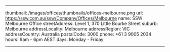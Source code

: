 ---

thumbnail: /images/offices/thumbnails/offices-melbourne.png
url: https://ssw.com.au/ssw/Company/Offices/Melbourne
name: SSW Melbourne Office
streetAddress: Level 1, 370 Little Bourke Street
suburb: Melbourne
addressLocality: Melbourne
addressRegion: VIC
addressCountry: Australia
postalCode: 3000
phone: +61 3 9005 2034
hours: 9am - 6pm AEST
days: Monday - Friday

---